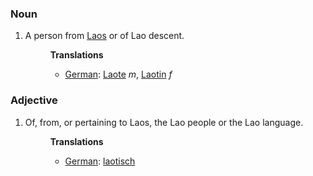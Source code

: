 ===Noun===
#A person from [[Laos]] or of Lao descent.
#:'''Translations'''
#:*[[German]]: [[Laote]] ''m'', [[Laotin]] ''f''

===Adjective===
#Of, from, or pertaining to Laos, the Lao people or the Lao language.
#:'''Translations'''
#:*[[German]]: [[laotisch]]